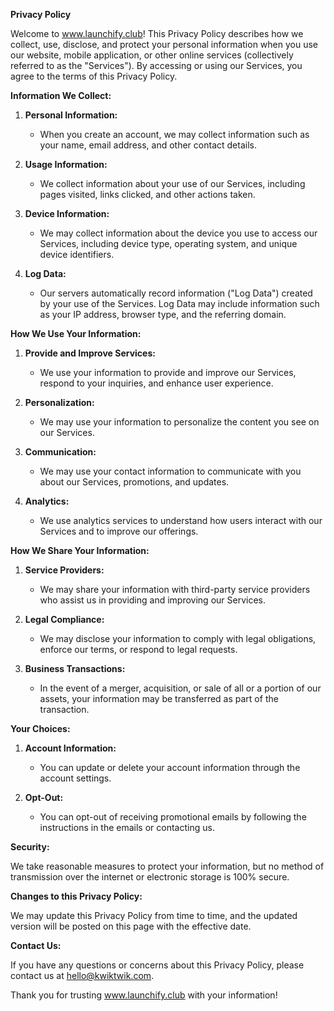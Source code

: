 **Privacy Policy**

Welcome to www.launchify.club! This Privacy Policy describes how we collect, use, disclose, and protect your personal information when you use our website, mobile application, or other online services (collectively referred to as the "Services"). By accessing or using our Services, you agree to the terms of this Privacy Policy.

**Information We Collect:**

1. **Personal Information:**

   - When you create an account, we may collect information such as your name, email address, and other contact details.

2. **Usage Information:**

   - We collect information about your use of our Services, including pages visited, links clicked, and other actions taken.

3. **Device Information:**

   - We may collect information about the device you use to access our Services, including device type, operating system, and unique device identifiers.

4. **Log Data:**
   - Our servers automatically record information ("Log Data") created by your use of the Services. Log Data may include information such as your IP address, browser type, and the referring domain.

**How We Use Your Information:**

1. **Provide and Improve Services:**

   - We use your information to provide and improve our Services, respond to your inquiries, and enhance user experience.

2. **Personalization:**

   - We may use your information to personalize the content you see on our Services.

3. **Communication:**

   - We may use your contact information to communicate with you about our Services, promotions, and updates.

4. **Analytics:**
   - We use analytics services to understand how users interact with our Services and to improve our offerings.

**How We Share Your Information:**

1. **Service Providers:**

   - We may share your information with third-party service providers who assist us in providing and improving our Services.

2. **Legal Compliance:**

   - We may disclose your information to comply with legal obligations, enforce our terms, or respond to legal requests.

3. **Business Transactions:**
   - In the event of a merger, acquisition, or sale of all or a portion of our assets, your information may be transferred as part of the transaction.

**Your Choices:**

1. **Account Information:**

   - You can update or delete your account information through the account settings.

2. **Opt-Out:**
   - You can opt-out of receiving promotional emails by following the instructions in the emails or contacting us.

**Security:**

We take reasonable measures to protect your information, but no method of transmission over the internet or electronic storage is 100% secure.

**Changes to this Privacy Policy:**

We may update this Privacy Policy from time to time, and the updated version will be posted on this page with the effective date.

**Contact Us:**

If you have any questions or concerns about this Privacy Policy, please contact us at hello@kwiktwik.com.

Thank you for trusting www.launchify.club with your information!
